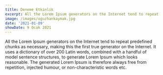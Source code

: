 ```yaml
---
title: Deneme Etkinlik
excerpt: All the Lorem Ipsum generators on the Internet tend to repeat predefined chunks as necessary
image: /images/oguzhankaymak.jpg
date: '2021-01-09'
showDate: 9 Ocak 2021
---
```


All the Lorem Ipsum generators on the Internet tend to repeat predefined chunks as necessary, making this the first true generator on the Internet. It uses a dictionary of over 200 Latin words, combined with a handful of model sentence structures, to generate Lorem Ipsum which looks reasonable. The generated Lorem Ipsum is therefore always free from repetition, injected humour, or non-characteristic words etc.
